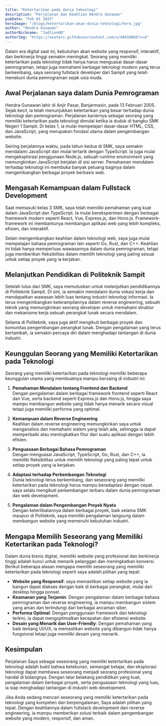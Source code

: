 ```yaml
---
title: "Ketertarikan pada dunia teknologi"
description: "Perjalanan dan Keahlian Hendra Gunawan"
pubDate: "Feb 01 2025"
heroImage: "/blogs/ketertarikan-akan-dunia-teknologi/hero.jpg"
author: "Hendra Gunawan"
authorNickname: "JadlionHD"
authorImg: "https://avatars.githubusercontent.com/u/48410066?v=4"
---
```


Dalam era digital saat ini, kebutuhan akan website yang responsif, interaktif, dan berkinerja tinggi semakin meningkat. Seorang yang memiliki ketertarikan pada teknologi tidak hanya harus menguasai dasar-dasar pemrograman, tetapi juga memahami berbagai teknologi modern yang terus berkembang, saya seorang fullstack developer dari Sampit yang telah menekuni dunia pemrograman sejak usia muda.

## Awal Perjalanan saya dalam Dunia Pemrograman

Hendra Gunawan lahir di Anjir Pasar, Banjarmasin, pada 13 Februari 2005. Sejak kecil, ia telah menunjukkan ketertarikan yang besar terhadap dunia teknologi dan pemrograman. Perjalanan kariernya sebagai seorang yang memiliki ketertarikan pada teknologi dimulai ketika ia duduk di bangku SMK Negeri 1 Sampit. Di kelas 1, ia mulai mempelajari dasar-dasar HTML, CSS, dan JavaScript, yang merupakan fondasi utama dalam pengembangan website.

Seiring berjalannya waktu, pada tahun kedua di SMK, saya semakin mendalami JavaScript dan mulai tertarik dengan TypeScript. Ia juga mulai mengeksplorasi penggunaan Node.js, sebuah runtime environment yang memungkinkan JavaScript berjalan di sisi server. Pemahaman mendalam terhadap teknologi ini membuka banyak peluang baginya dalam mengembangkan berbagai proyek berbasis web.

## Mengasah Kemampuan dalam Fullstack Development

Saat memasuki kelas 3 SMK, saya telah memiliki pemahaman yang kuat dalam JavaScript dan TypeScript. Ia mulai bereksperimen dengan berbagai framework modern seperti React, Vue, Express.js, dan Hono.js. Framework-framework ini membantunya membangun aplikasi web yang lebih kompleks, efisien, dan interaktif.

Selain mengembangkan keahlian dalam teknologi web, saya juga mulai mempelajari bahasa pemrograman lain seperti Go, Rust, dan C++. Keahlian ini tidak hanya memperluas wawasannya dalam dunia pemrograman, tetapi juga memberikan fleksibilitas dalam memilih teknologi yang paling sesuai untuk setiap proyek yang ia kerjakan.

## Melanjutkan Pendidikan di Politeknik Sampit

Setelah lulus dari SMK, saya memutuskan untuk melanjutkan pendidikannya di Politeknik Sampit. Di sini, ia semakin mendalami dunia vokasi kerja dan mendapatkan wawasan lebih luas tentang industri teknologi informasi. Ia terus mengembangkan keterampilannya dalam reverse engineering, sebuah teknik yang memungkinkan seorang developer untuk memahami struktur dan mekanisme kerja sebuah perangkat lunak secara mendalam.

Selama di Politeknik, saya juga aktif mengikuti berbagai proyek dan komunitas pengembangan perangkat lunak. Dengan pengalaman yang terus bertambah, ia semakin percaya diri dalam menghadapi tantangan di dunia industri.

## Keunggulan Seorang yang Memiliki Ketertarikan pada Teknologi

Seorang yang memiliki ketertarikan pada teknologi memiliki beberapa keunggulan utama yang membuatnya mampu bersaing di industri ini:

1. **Pemahaman Mendalam tentang Frontend dan Backend**  
   Dengan pengalaman dalam berbagai framework frontend seperti React dan Vue, serta backend seperti Express.js dan Hono.js, hingga saya mampu membangun website yang tidak hanya menarik secara visual tetapi juga memiliki performa yang optimal.

2. **Kemampuan dalam Reverse Engineering**  
   Keahlian dalam reverse engineering memungkinkan saya untuk menganalisis dan memahami sistem yang telah ada, sehingga ia dapat memperbaiki atau meningkatkan fitur dari suatu aplikasi dengan lebih efisien.

3. **Penguasaan Berbagai Bahasa Pemrograman**  
   Dengan menguasai JavaScript, TypeScript, Go, Rust, dan C++, ia memiliki fleksibilitas untuk memilih teknologi yang paling tepat untuk setiap proyek yang ia kerjakan.

4. **Adaptasi terhadap Perkembangan Teknologi**  
   Dunia teknologi terus berkembang, dan seseorang yang memiliki ketertarikan pada teknologi harus mampu beradaptasi dengan cepat. saya selalu mengikuti perkembangan terbaru dalam dunia pemrograman dan web development.

5. **Pengalaman dalam Pengembangan Proyek Nyata**  
   Dengan keterlibatannya dalam berbagai proyek, baik selama SMK maupun di Politeknik, saya memiliki pengalaman langsung dalam membangun website yang memenuhi kebutuhan industri.

## Mengapa Memilih Seseorang yang Memiliki Ketertarikan pada Teknologi?

Dalam dunia bisnis digital, memiliki website yang profesional dan berkinerja tinggi adalah kunci untuk menarik pelanggan dan meningkatkan konversi. Berikut beberapa alasan mengapa memilih seseorang yang memiliki ketertarikan pada teknologi seperti saya adalah pilihan yang tepat:

- **Website yang Responsif**: saya memastikan setiap website yang ia bangun dapat diakses dengan baik di berbagai perangkat, mulai dari desktop hingga ponsel.
- **Keamanan yang Terjamin**: Dengan pengalaman dalam berbagai bahasa pemrograman dan reverse engineering, ia mampu membangun sistem yang aman dan terlindungi dari berbagai ancaman siber.
- **Performa Optimal**: Dengan penggunaan framework dan teknologi terkini, ia dapat mengoptimalkan kecepatan dan efisiensi website.
- **Desain yang Menarik dan User-Friendly**: Dengan pemahaman yang baik tentang UI/UX, ia memastikan website yang dibangun tidak hanya fungsional tetapi juga memiliki desain yang menarik.

## Kesimpulan

Perjalanan Saya sebagai seseorang yang memiliki ketertarikan pada teknologi adalah bukti bahwa ketekunan, semangat belajar, dan eksplorasi teknologi dapat membawa seseorang menjadi seorang profesional yang handal di bidangnya. Dengan latar belakang pendidikan yang kuat, pengalaman dalam berbagai proyek, serta penguasaan teknologi yang luas, ia siap menghadapi tantangan di industri web development.

Jika Anda sedang mencari seseorang yang memiliki ketertarikan pada teknologi yang kompeten dan berpengalaman, Saya adalah pilihan yang tepat. Dengan keahliannya dalam fullstack development dan reverse engineering, ia mampu memberikan solusi terbaik dalam pengembangan website yang modern, responsif, dan aman.
